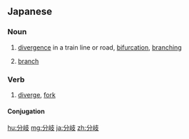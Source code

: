 ==Japanese==
{{ja-kanjitab|ぶん|き|yomi=on}}

===Noun===
{{ja-noun|ぶんき}}

# [[divergence]] in a train line or road, [[bifurcation]], [[branching]]
# {{lb|ja|programming|sort=ふんき'}} [[branch]]

===Verb===
{{ja-verb-suru|tr=intrans|ぶんき}}

# [[diverge]], [[fork]]
#: {{ja-usex|枝が三つに分岐する|えだ が みつ に ぶんき する|the branch forks into three}}

====Conjugation====
{{ja-suru|ぶんき}}

[[hu:分岐]]
[[mg:分岐]]
[[ja:分岐]]
[[zh:分岐]]